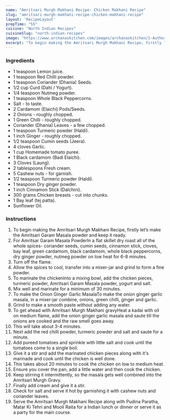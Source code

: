 ---
name: "Amritsari Murgh Makhani Recipe- Chicken Makhani Recipe"
slug: "amritsari-murgh-makhani-recipe-chicken-makhani-recipe"
layout: 'RecipeLayout'
prepTime: "55"
cuisine: "North Indian Recipes"
cuisineSlug: "north-indian-recipes"
image: "https://www.archanaskitchen.com/images/archanaskitchen/1-Author/sibyl_sunitha/Amritsar_Murgh_Makhani_Recipe_.jpg"
excerpt: "To begin making the Amritsari Murgh Makhani Recipe, firstly let’s make the Amritsari Garam Masala powder and keep it ready"
---

### Ingredients

- 1 teaspoon Lemon juice.
- 1 teaspoon Red Chilli powder.
- 1 teaspoon Coriander (Dhania) Seeds.
- 1/2 cup Curd (Dahi / Yogurt).
- 1/4 teaspoon Nutmeg powder.
- 1 teaspoon Whole Black Peppercorns.
- Salt - to taste.
- 2 Cardamom (Elaichi) Pods/Seeds.
- 2 Onions - roughly chopped.
- 1 Green Chilli - roughly chopped.
- Coriander (Dhania) Leaves - a few chopped.
- 1 teaspoon Turmeric powder (Haldi).
- 1 inch Ginger - roughly chopped.
- 1/2 teaspoon Cumin seeds (Jeera).
- 4 cloves Garlic.
- 1 cup Homemade tomato puree.
- 1 Black cardamom (Badi Elaichi).
- 3 Cloves (Laung).
- 2 tablespoons Fresh cream.
- 5 Cashew nuts - for garnish.
- 1/2 teaspoon Turmeric powder (Haldi).
- 1 teaspoon Dry ginger powder.
- 1 inch Cinnamon Stick (Dalchini).
- 300 grams Chicken breasts - cut into chunks.
- 1 Bay leaf (tej patta).
- Sunflower Oil.

### Instructions

1. To begin making the Amritsari Murgh Makhani Recipe, firstly let’s make the Amritsari Garam Masala powder and keep it ready.
1. For Amritsar Garam Masala PowderIn a flat skillet dry roast all of the whole spices- coriander seeds, cumin seeds, cinnamon stick, cloves, bay leaf,  green cardamom, black cardamom, whole black peppercorns, dry ginger powder, nutmeg powder on low heat for 6-8 minutes.
1. Turn off the flame.
1. Allow the spices to cool, transfer into a mixer-jar and grind to form a fine powder.
1. To marinate the chickenInto a mixing bowl, add the chicken pieces, turmeric powder, Amritsari Garam Masala powder, yogurt and salt.
1. Mix well and marinate for a minimum of 30 minutes.
1. To make the Onion Ginger Garlic MasalaTo make the onion ginger garlic masala, in a mixer-jar combine, onions, green chilli, ginger and garlic.
1.  Grind to make a smooth paste without adding any water.
1. To get ahead with Amritsari Murgh Makhani gravyHeat a kadai with oil on medium flame, add the onion ginger garlic masala and saute till the onions are cooked and the raw smell goes away.
1. This will take about 3-4 minutes.
1. Next add the red chilli powder, turmeric powder and salt and saute for a minute.
1. Add pureed tomatoes and sprinkle with little salt and cook until the tomatoes come to a single boil.
1. Give it a stir and add the marinated chicken pieces along with it's marinade and cook until the chicken is well done.
1. This takes about 20 minutes to cook the chicken on low to medium heat.
1. Ensure you cover the pan, add a little water and then cook the chicken.
1. Keep stirring it intermittently, so the masala gets well combined into the Amritsari Murgh Gravy.
1. Finally add cream and give it a stir.
1. Check for salt and serve it hot by garnishing it with cashew nuts and coriander leaves.
1. Serve the Amritsari Murgh Makhani Recipe along with Pudina Paratha, Matar Ki Tehri and Mooli Raita for a Indian lunch or dinner or serve it as a party for the main course.
